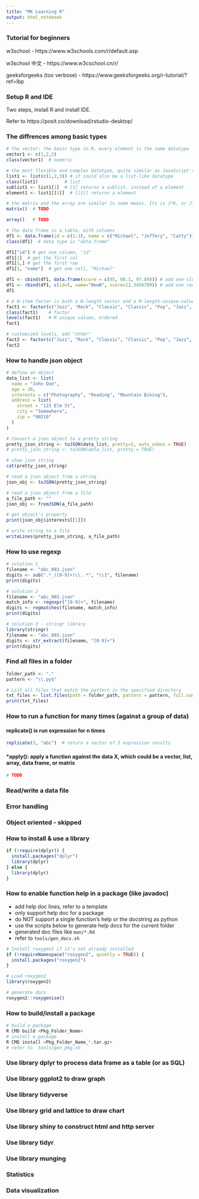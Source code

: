 ```yaml
---
title: "MK Learning R"
output: html_notebook
---
```



### Tutorial for beginners

w3school - https://www.w3schools.com/r/default.asp

w3school 中文 - https://www.w3cschool.cn/r/

geeksforgeeks (too verbose) - https://www.geeksforgeeks.org/r-tutorial/?ref=lbp


### Setup R and IDE

Two steps, install R and install IDE.

Refer to https://posit.co/download/rstudio-desktop/


### The diffrences among basic types

```r
# the vector: the basic type in R, every element is the same datatype
vector1 <- c(1,2,3)
class(vector1)  # numeric

# the most flexible and complex datatype, quite similar as JavaScript's object
list1 <- list(c(1,2,3)) # it could also be a list-like datatype
class(list1)          # list
sublist1 <- list1[1]  # [1] returns a sublist, instead of a element
element1 <- list1[[1]]  # [[1]] returns a element

# the matrix and the array are similar in some means. Its is J*K, or J*K*L one-dimension elements, logically organized as the dimension c(J, K) or c(J, K, L)
matrix()  # TODO

array()   # TODO

# the data frame is a table, with columns
df1 <- data.frame(id = c(1:3), name = c("Michael", "Jeffery", "Catty"))
class(df1)  # data type is "data.frame"

df1["id"] # get one column, "id"
df1[1]  # get the first col
df1[1,] # get the first row
df1[1, "name"]  # get one cell, "Michael"

df1 <- cbind(df1, data.frame(score = c(95, 60.1, 97.89))) # add one clone
df1 <- rbind(df1, c(id=5, name="NewB", score=12.3456789)) # add one row
df1

# A N-item factor is both a N-length vector and a M-length-unique-value vector(levels)  
fact1 <- factor(c("Jazz", "Rock", "Classic", "Classic", "Pop", "Jazz", "Rock", "Jazz")) # N items
class(fact1)    # factor
levels(fact1)   # M unique values, ordered
fact1

# customized levels, add "other"
fact2 <- factor(c("Jazz", "Rock", "Classic", "Classic", "Pop", "Jazz", "Rock", "Jazz"), levels = c("Classic", "Jazz", "Pop", "Rock", "Other"))   # N items
fact2
```

### How to handle json object

```r
# define an object
data_list <- list(
  name = "John Doe",
  age = 30,
  interests = c("Photography", "Reading", "Mountain Biking"),
  address = list(
    street = "123 Elm St",
    city = "Somewhere",
    zip = "90210"
  )
)

# Convert a json object to a pretty string
pretty_json_string <- toJSON(data_list, pretty=2, auto_unbox = TRUE)
# pretty_json_string <- toJSON(data_list, pretty = TRUE)

# show json string
cat(pretty_json_string)

# read a json object from a string
json_obj <- toJSON(pretty_json_string)

# read a json object from a file
a_file_path <- ""
json_obj <- fromJSON(a_file_path)

# get object's property
print(json_obj$interests[[1]])

# write string to a file
writeLines(pretty_json_string, a_file_path)
```

### How to use regexp

```r
# solution 1
filename <- "abc_003.json"
digits <- sub(".*_([0-9]+)\\..*", "\\1", filename)
print(digits)

# solution 2
filename <- "abc_003.json"
match_info <- regexpr("[0-9]+", filename)
digits <- regmatches(filename, match_info)
print(digits)

# solution 3 - stringr library
library(stringr)
filename <- "abc_003.json"
digits <- str_extract(filename, "[0-9]+")
print(digits)
```

### Find all files in a folder

```r
folder_path <- "."
pattern <- "\\.py$"

# List all files that match the pattern in the specified directory
txt_files <- list.files(path = folder_path, pattern = pattern, full.names = FALSE)
print(txt_files)
```


### How to run a function for many times (against a group of data)

#### replicate() is run expression for n times
```r
replicate(3, "abc")  # return a vector of 3 expression results
```

#### *apply(): apply a function against the data X, which could be a vector, list, array, data frame, or matrix

```r
# TODO
```

### Read/write a data file


### Error handling

### Object oriented - skipped







### How to install & use a library
```r
if (!require(dplyr)) {
  install.packages("dplyr")
  library(dplyr)
} else {
  library(dplyr)
}
```

### How to enable function help in a package (like javadoc)

- add help doc lines, refer to a template
- only support help doc for a package
- do NOT support a single function's help or the docstring as python
- use the scripts below to generate help docs for the current folder
- generated doc files like `man/*.Rd`
- refer to `tools/gen_docs.sh`

```r
# Install roxygen2 if it's not already installed
if (!requireNamespace("roxygen2", quietly = TRUE)) {
  install.packages("roxygen2")
}

# Load roxygen2
library(roxygen2)

# generate docs
roxygen2::roxygenise()
```

### How to build/install a package

```bash
# build a package
R CMD build <Pkg_Folder_Name>
# install a package
R CMD install <Pkg_Folder_Name_*.tar.gz> 
# refer to `tools/gen_pkg.sh`
```


### Use library dplyr to process data frame as a table (or as SQL)
### Use library ggplot2 to draw graph
### Use library tidyverse
### Use library grid and lattice to draw chart
### Use library shiny to construct html and http server
### Use library tidyr
### Use library munging

### Statistics

### Data visualization
